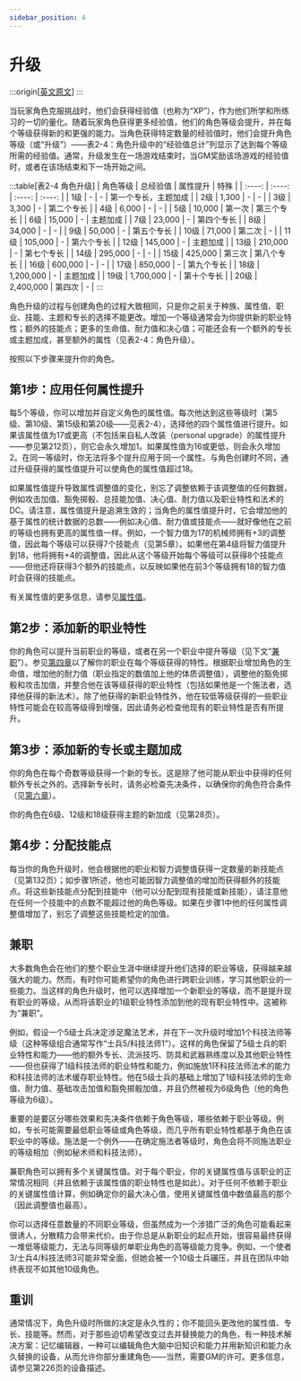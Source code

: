 ```yaml
---
sidebar_position: 4
---
```


# 升级

:::origin[[英文原文](https://www.aonsrd.com/Rules.aspx?ID=56)]
:::

当玩家角色克服挑战时，他们会获得经验值（也称为“XP”），作为他们所学和所练习的一切的量化。随着玩家角色获得更多经验值，他们的角色等级会提升，并在每个等级获得新的和更强的能力。当角色获得特定数量的经验值时，他们会提升角色等级（或“升级”）——表2-4：角色升级中的“经验值总计”列显示了达到每个等级所需的经验值。通常，升级发生在一场游戏结束时，当GM奖励该场游戏的经验值时，或者在该场结束和下一场开始之间。

:::table[表2-4 角色升级]
| 角色等级 | 总经验值 | 属性提升 | 特殊 |
| :----: | :----: | :----: | :----: |
| 1级 | - | - | 第一个专长，主题加成 |
| 2级 | 1,300 | - | - |
| 3级 | 3,300 | - | 第二个专长 |
| 4级 | 6,000 | - | - |
| 5级 | 10,000 | 第一次 | 第三个专长 |
| 6级 | 15,000 | - | 主题加成 |
| 7级 | 23,000 | - | 第四个专长 |
| 8级 | 34,000 | - | - |
| 9级 | 50,000 | - | 第五个专长 |
| 10级 | 71,000 | 第二次 | - |
| 11级 | 105,000 | - | 第六个专长 |
| 12级 | 145,000 | - | 主题加成 |
| 13级 | 210,000 | - | 第七个专长 |
| 14级 | 295,000 | - | - |
| 15级 | 425,000 | 第三次 | 第八个专长 |
| 16级 | 600,000 | - | - |
| 17级 | 850,000 | - | 第九个专长 |
| 18级 | 1,200,000 | - | 主题加成 |
| 19级 | 1,700,000 | - | 第十个专长 |
| 20级 | 2,400,000 | 第四次 | - |
:::

角色升级的过程与创建角色的过程大致相同，只是你之前关于种族、属性值、职业、技能、主题和专长的选择不能更改。增加一个等级通常会为你提供新的职业特性；额外的技能点；更多的生命值、耐力值和决心值；可能还会有一个额外的专长或主题加成，甚至额外的属性（见表2-4：角色升级）。

按照以下步骤来提升你的角色。

## 第1步：应用任何属性提升

每5个等级，你可以增加并自定义角色的属性值。每次他达到这些等级时（第5级、第10级、第15级和第20级——见表2-4），选择他的四个属性值进行提升。如果该属性值为17或更高（不包括来自私人改装（personal upgrade）的属性提升——参见第212页），则它会永久增加1。如果属性值为16或更低，则会永久增加2。在同一等级时，你无法将多个提升应用于同一个属性。与角色创建时不同，通过升级获得的属性值提升可以使角色的属性值超过18。

如果属性值提升导致属性调整值的变化，别忘了调整依赖于该调整值的任何数据，例如攻击加值、豁免掷骰、总技能加值、决心值、耐力值以及职业特性和法术的DC。请注意，属性值提升是追溯生效的；当角色的属性值提升时，它会增加他的基于属性的统计数据的总数——例如决心值、耐力值或技能点——就好像他在之前的等级也拥有更高的属性值一样。例如，一个智力值为17的机械师拥有+3的调整值，因此每个等级可以获得7个技能点（见第5章）。如果他在第4级将智力值提升到18，他将拥有+4的调整值，因此从这个等级开始每个等级可以获得8个技能点——但他还将获得3个额外的技能点，以反映如果他在前3个等级拥有18的智力值时会获得的技能点。

有关属性值的更多信息，请参见[属性值](ability%20scores)。

## 第2步：添加新的职业特性

你的角色可以提升当前职业的等级，或者在另一个职业中提升等级（见下文“[兼职](#兼职)”）。参见[第四章](/core_rulebook/chapter%204)以了解你的职业在每个等级获得的特性。根据职业增加角色的生命值，增加他的耐力值（职业指定的数值加上他的体质调整值），调整他的豁免掷骰和攻击加值，并整合他在该等级获得的职业特性（包括如果他是一个施法者，选择他获得的新法术）。除了他获得的新职业特性外，他在较低等级获得的一些职业特性可能会在较高等级得到增强，因此请务必检查他现有的职业特性是否有所提升。

## 第3步：添加新的专长或主题加成

你的角色在每个奇数等级获得一个新的专长。这是除了他可能从职业中获得的任何额外专长之外的。选择新专长时，请务必检查先决条件，以确保你的角色符合条件（见[第六章](/core_rulebook/chapter%206)）。

你的角色在6级、12级和18级获得主题的新加成（见第28页）。

## 第4步：分配技能点

每当你的角色升级时，他会根据他的职业和智力调整值获得一定数量的新技能点（见第132页）；如步骤1所述，他也可能因智力调整值的增加而获得额外的技能点。将这些新技能点分配到技能中（他可以分配到现有技能或新技能），请注意他在任何一个技能中的点数不能超过他的角色等级。如果在步骤1中他的任何属性调整值增加了，别忘了调整这些技能检定的加值。

## 兼职
 
大多数角色会在他们的整个职业生涯中继续提升他们选择的职业等级，获得越来越强大的能力。然而，有时你可能希望你的角色进行跨职业训练，学习其他职业的一些能力。当这样的角色升级时，他可以选择增加一个新职业的等级，而不是提升现有职业的等级，从而将该职业的1级职业特性添加到他的现有职业特性中。这被称为“兼职”。

例如，假设一个5级士兵决定涉足魔法艺术，并在下一次升级时增加1个科技法师等级（这种等级组合通常写作“士兵5/科技法师1”）。这样的角色保留了5级士兵的职业特性和能力——他的额外专长、流派技巧、防具和武器熟练度以及其他职业特性——但也获得了1级科技法师的职业特性和能力，例如施放1环科技法师法术的能力和科技法师的法术缓存职业特性。他在5级士兵的基础上增加了1级科技法师的生命值、耐力值、基础攻击加值和豁免掷骰加值，并且仍然被视为6级角色（他的角色等级为6级）。

重要的是要区分哪些效果和先决条件依赖于角色等级，哪些依赖于职业等级。例如，专长可能需要最低职业等级或角色等级，而几乎所有职业特性都基于角色在该职业中的等级。施法是一个例外——在确定施法者等级时，角色会将不同施法职业的等级相加（例如秘术师和科技法师）。

兼职角色可以拥有多个关键属性值。对于每个职业，你的关键属性值与该职业的正常情况相同（并且依赖于该属性值的职业特性也是如此）。对于任何不依赖于职业的关键属性值计算，例如确定你的最大决心值，使用关键属性值中数值最高的那个（因此调整值也最高）。

你可以选择任意数量的不同职业等级，但虽然成为一个涉猎广泛的角色可能看起来很诱人，分散精力会带来代价。由于你总是从新职业的起点开始，很容易最终获得一堆低等级能力，无法与同等级的单职业角色的高等级能力竞争。例如，一个使者3/士兵4/科技法师3可能非常全面，但她会被一个10级士兵碾压，并且在团队中始终表现不如其他10级角色。

## 重训

通常情况下，角色升级时所做的决定是永久性的；你不能回头更改他的属性值、专长、技能等。然而，对于那些迫切希望改变过去并替换能力的角色，有一种技术解决方案：记忆编辑器，一种可以编辑角色大脑中旧知识和能力并用新知识和能力永久替换的设备，从而允许你部分重建角色——当然，需要GM的许可。更多信息，请参见第226页的设备描述。